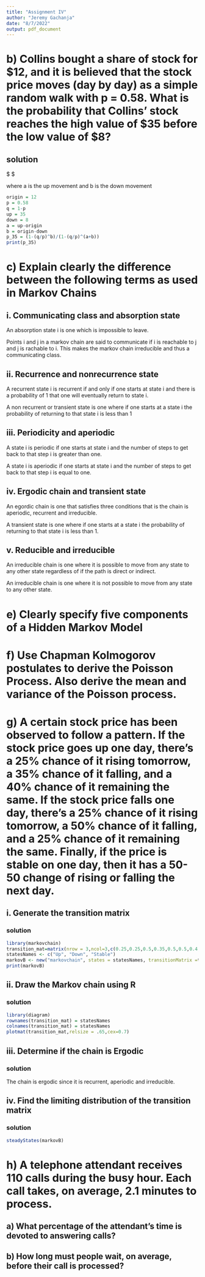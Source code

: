 ```yaml
---
title: "Assignment IV"
author: "Jeremy Gachanja"
date: "8/7/2022"
output: pdf_document
---
```


# b) Collins bought a share of stock for $12, and it is believed that the stock price moves (day by day) as a simple random walk with p = 0.58. What is the probability that Collins’ stock reaches the high value of $35 before the low value of $8?

## solution

$\frac{1- (\frac{q}{p})^b}{1- (\frac{q}{p})^{a+b}} $

where a is the up movement and b is the down movement

```r
origin = 12
p = 0.58
q = 1-p
up = 35
down = 8
a = up-origin
b = origin-down
p_35 = (1-(q/p)^b)/(1-(q/p)^(a+b))
print(p_35)
```

# c) Explain clearly the difference between the following terms as used in Markov Chains

## i. Communicating class and absorption state

An absorption state i is one which is impossible to leave.

Points i and j in a markov chain are said to communicate if i is reachable to j and j is rachable to i. This makes the markov chain irreducible and thus a communicating class.

## ii. Recurrence and nonrecurrence state

A recurrent state i is recurrent if and only if one starts at state i and there is a probability of 1 that one will eventually return to state i.

A non recurrent or transient state is one where if one starts at a state i the probability of returning to that state i is less than 1

## iii. Periodicity and aperiodic

A state i is periodic if one starts at state i and the number of steps to get back to that step i is greater than one.

A state i is aperiodic if one starts at state i and the number of steps to get back to that step i is equal to one.

## iv. Ergodic chain and transient state

An egordic chain is one that satisfies three conditions that is the chain is aperiodic, recurrent and irreducible.

A transient state is one where if one starts at a state i the probability of returning to that state i is less than 1.

## v. Reducible and irreducible

An irreducible chain is one where it is possible to move from any state to any other state regardless of if the path is direct or indirect.

An irreducible chain is one where it is not possible to move from any state to any other state.

# e) Clearly specify five components of a Hidden Markov Model


# f) Use Chapman Kolmogorov postulates to derive the Poisson Process. Also derive the mean and variance of the Poisson process.


# g) A certain stock price has been observed to follow a pattern. If the stock price goes up one day, there's a 25% chance of it rising tomorrow, a 35% chance of it falling, and a 40% chance of it remaining the same. If the stock price falls one day, there's a 25% chance of it rising tomorrow, a 50% chance of it falling, and a 25% chance of it remaining the same. Finally, if the price is stable on one day, then it has a 50-50 change of rising or falling the next day.

## i. Generate the transition matrix

### solution
```r
library(markovchain)
transition_mat=matrix(nrow = 3,ncol=3,c(0.25,0.25,0.5,0.35,0.5,0.5,0.4,0.25,0))
statesNames <- c("Up", "Down", "Stable")
markovB <- new("markovchain", states = statesNames, transitionMatrix =transition_mat, name = "A markovchain Object")
print(markovB)
```


## ii. Draw the Markov chain using R

### solution

```r
library(diagram)
rownames(transition_mat) = statesNames
colnames(transition_mat) = statesNames
plotmat(transition_mat,relsize = .65,cex=0.7)
```

## iii. Determine if the chain is Ergodic

### solution

The chain is ergodic since it is recurrent, aperiodic and irreducible.

## iv. Find the limiting distribution of the transition matrix

### solution

```r
steadyStates(markovB)
```


# h) A telephone attendant receives 110 calls during the busy hour. Each call takes, on average, 2.1 minutes to process.

## a) What percentage of the attendant's time is devoted to answering calls?

## b) How long must people wait, on average, before their call is processed?





